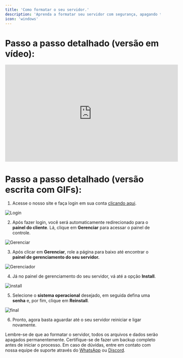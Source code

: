 ```yaml
---
title: 'Como formatar o seu servidor.'
description: 'Aprenda a formatar seu servidor com segurança, apagando todos os dados e restaurando o sistema para as configurações iniciais ou instalando um novo sistema operacional.'
icon: 'windows'
---
```


# **Passo a passo detalhado (versão em vídeo):**

<iframe width="560" height="315" src="https://www.youtube.com/embed/h3ZcLrZtviI?si=Ivq1A_P7bQl15iJ9" title="YouTube video player" frameborder="0" allow="accelerometer; autoplay; clipboard-write; encrypted-media; gyroscope; picture-in-picture; web-share" referrerpolicy="strict-origin-when-cross-origin" allowfullscreen></iframe>

# **Passo a passo detalhado (versão escrita com GIFs):**

1. Acesse o nosso site e faça login em sua conta [clicando aqui](https://cliente.sb4host.com.br/login).


![Login](https://i.imgur.com/x9R9amj.gif)


2. Após fazer login, você será automaticamente redirecionado para o **painel do cliente**. Lá, clique em **Gerenciar** para acessar o painel de controle.

![Gerenciar](https://i.imgur.com/AYW5llM.gif)

3. Após clicar em **Gerenciar**, role a página para baixo até encontrar o **painel de gerenciamento do seu servidor.**

![Gerenciador](https://i.imgur.com/ymxmYsD.gif)

4. Já no painel de gerenciamento do seu servidor, vá até a opção **Install**.

![install](https://i.imgur.com/2ecQLsX.gif)

5. Selecione o **sistema operacional** desejado, em seguida defina uma **senha** e, por fim, clique em **Reinstall**.

![final](https://i.imgur.com/GfNoQLB.gif)

6. Pronto, agora basta aguardar até o seu servidor reiniciar e ligar novamente.


<Warning>Lembre-se de que ao formatar o servidor, todos os arquivos e dados serão apagados permanentemente. Certifique-se de fazer um backup completo antes de iniciar o processo.</Warning>
<Note>Em caso de dúvidas, entre em contato com nossa equipe de suporte através do [WhatsApp](https://api.whatsapp.com/send/?phone=5511910603976&text=Ol%C3%A1%2C+gostaria+de+uma+ajuda%21&type=phone_number&app_absent=0) ou [Discord](https://discord.com/invite/wfx9C73).</Note>
